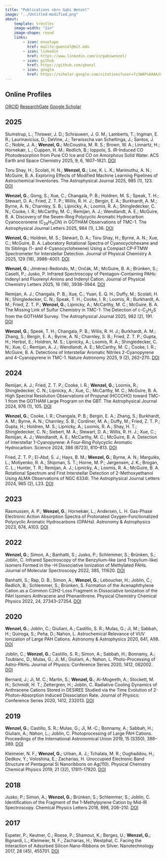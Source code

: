 ```yaml
---
title: "Publications <br> Gabi Wenzel"
image: "../Untitled-modified.png"
about:
    template: trestles
    image-width: "2in"
    image-shape: round
    links:
        - icon: envelope
          href: mailto:gwenzel@mit.edu
        - icon: linkedin
          href: https://www.linkedin.com/in/gabiwenzel/
        - icon: github
          href: https://github.com/gbwnzl
        - icon: google
          href: https://scholar.google.com/citations?user=7z3WAPsAAAAJ&hl=en&oi=ao
---
```


## Online Profiles

<a href="https://orcid.org/0000-0002-0332-2641"><span class="badge rounded-pill bg-primary">ORCID</span></a>
<a href="https://www.researchgate.net/profile/Gabi-Wenzel"><span class="badge rounded-pill bg-primary">ResearchGate</span></a> 
<a href="https://scholar.google.com/citations?user=7z3WAPsAAAAJ&hl=en&oi=ao"><span class="badge rounded-pill bg-primary">Google Scholar</span></a> 

## 2025

Slumstrup, L.; Thrower, J. D.; Schrauwen, J. G. M.; Lamberts, T.; Ingman, E. R.; Laurinavicius, D.; DeVine, J.; Terwisscha van Scheltinga, J.; Santos, J. C.; Noble, J. A.; <b>Wenzel, G.</b>; McCoustra, M. R. S.; Brown, W. A.; Linnartz, H.; Hornekær, L.; Cuppen, H. M.; Redlich, B.; Ioppolo, S. IR-Induced CO Photodesorption from Pure CO Ice and CO on Amorphous Solid Water. ACS Earth and Space Chemistry 2025, 9, 6, 1607–1621. <a href="https://doi.org/10.1021/acsearthspacechem.5c00040"><span class="badge rounded-pill bg-primary">DOI</span></a>

Toru Shay, H.; Scolati, H. N.; <b>Wenzel, G.</b>; Lee, K. L. K.; Marimuthu, A. N.; McGuire, B. A. Exploring Effects of Modified Machine Learning Pipelines of Astrochemical Inventories. The Astrophysical Journal 2025, 985 (1), 123. <a href="https://doi.org/10.3847/1538-4357/adc80b"><span class="badge rounded-pill bg-primary">DOI</span></a>

<b>Wenzel, G.</b>; Gong, S.; Xue, C.; Changala, P. B.; Holdren, M. S.; Speak, T. H.; Stewart, D. A.; Fried, Z. T. P.; Willis, R. H. J.; Bergin, E. A.; Burkhardt, A. M.; Byrne, A. N.; Charnley, S. B.; Lipnicky, A.; Loomis, R. A.; Shingledecker, C. N.; Cooke, I. R.; McCarthy, M. C.; Remijan, A. J.; Wendlandt, A. E.; McGuire, B. A. Discovery of the Seven-Ring Polycyclic Aromatic Hydrocarbon Cyanocoronene (C<sub>24</sub>H<sub>11</sub>CN) in GOTHAM Observations of TMC-1. The Astrophysical Journal Letters 2025, 984 (1), L36. 
<!-- <a href="https://doi.org/10.48550/arXiv.2504.05232"><span class="badge rounded-pill bg-danger">arXiv</span></a> -->
<a href="https://doi.org/10.3847/2041-8213/adc911"><span class="badge rounded-pill bg-primary">DOI</span></a>

<b>Wenzel, G.</b>; Holdren, M. S.; Stewart, D. A.; Toru Shay, H.; Byrne, A. N.; Xue, C.; McGuire, B. A. Laboratory Rotational Spectra of Cyanocyclohexane and Its Siblings (1- and 4-Cyanocyclohexene) Using a Compact CP-FTMW Spectrometer for Interstellar Detection. Journal of Physical Chemistry A 2025, 129 (18), 3986–4001. <a href="https://doi.org/10.1021/acs.jpca.5c00980"><span class="badge rounded-pill bg-primary">DOI</span></a>

<b>Wenzel, G.</b>; Jiménez-Redondo, M.; Ončák, M.; McGuire, B. A.; Brünken, S.; Caselli, P.; Jusko, P. Infrared Spectroscopy of Pentagon-Containing PAHs: Indenyl and Fluorenyl Anions and Indenyl Cation. Journal of Physical Chemistry Letters 2025, 16 (16), 3938–3944. <a href="https://doi.org/10.1021/acs.jpclett.5c00570"><span class="badge rounded-pill bg-primary">DOI</span></a>

Remijan, A. J.; Changala, P. B.; Xue, C.; Yuan, E. Q. H.; Duffy, M.; Scolati, H. N.; Shingledecker, C. N.; Speak, T. H.; Cooke, I. R.; Loomis, R.; Burkhardt, A. M.; Fried, Z. T. P.; <b>Wenzel, G.</b>; Lipnicky, A.; McCarthy, M. C.; McGuire, B. A. The Missing Link of Sulfur Chemistry in TMC-1: The Detection of c-C<sub>3</sub>H<sub>2</sub>S from the GOTHAM Survey. The Astrophysical Journal 2025, 982 (2), 191.
<a href="https://doi.org/10.3847/1538-4357/adb84c"><span class="badge rounded-pill bg-primary">DOI</span></a>

<b>Wenzel, G.</b>; Speak, T. H.; Changala, P. B.; Willis, R. H. J.; Burkhardt, A. M.; Zhang, S.; Bergin, E. A.; Byrne, A. N.; Charnley, S. B.; Fried, Z. T. P.; Gupta, H.; Herbst, E.; Holdren, M. S.; Lipnicky, A.; Loomis, R. A.; Shingledecker, C. N.; Xue, C.; Remijan, A. J.; Wendlandt, A. E.; McCarthy, M. C.; Cooke, I. R.; McGuire, B. A. Detections of Interstellar Aromatic Nitriles 2-Cyanopyrene and 4-Cyanopyrene in TMC-1. Nature Astronomy 2025, 9 (2), 262–270. <a href="https://doi.org/10.1038/s41550-024-02410-9"><span class="badge rounded-pill bg-primary">DOI</span></a>

## 2024

Remijan, A. J.; Fried, Z. T. P.; Cooke, I. R.; <b>Wenzel, G.</b>; Loomis, R.; Shingledecker, C. N.; Lipnicky, A.; Xue, C.; McCarthy, M. C.; McGuire, B. A. High Spectral Resolution Observations of Propynal (HCCCHO) toward TMC-1 from the GOTHAM Large Program on the GBT. The Astrophysical Journal 2024, 976 (1), 105.  <a href="https://doi.org/10.3847/1538-4357/ad856e"><span class="badge rounded-pill bg-primary">DOI</span></a>

<b>Wenzel, G.</b>; Cooke, I. R.; Changala, P. B.; Bergin, E. A.; Zhang, S.; Burkhardt, A. M.; Byrne, A. N.; Charnley, S. B.; Cordiner, M. A.; Duffy, M.; Fried, Z. T. P.; Gupta, H.; Holdren, M. S.; Lipnicky, A.; Loomis, R. A.; Shay, H. T.; Shingledecker, C. N.; Siebert, M. A.; Stewart, D. A.; Willis, R. H. J.; Xue, C.; Remijan, A. J.; Wendlandt, A. E.; McCarthy, M. C.; McGuire, B. A. Detection of Interstellar 1-Cyanopyrene: A Four-Ring Polycyclic Aromatic Hydrocarbon. Science 2024, 386 (6723), 810–813. <a href="https://doi.org/10.1126/science.adq6391"><span class="badge rounded-pill bg-primary">DOI</span></a>

Fried, Z. T. P.; El-Abd, S. J.; Hays, B. M.; <b>Wenzel, G.</b>; Byrne, A. N.; Margulès, L.; Motiyenko, R. A.; Shipman, S. T.; Horne, M. P.; Jørgensen, J. K.; Brogan, C. L.; Hunter, T. R.; Remijan, A. J.; Lipnicky, A.; Loomis, R. A.; McGuire, B. A. Rotational Spectrum and First Interstellar Detection of 2-Methoxyethanol Using ALMA Observations of NGC 6334I. The Astrophysical Journal Letters 2024, 965 (2), L23.  <a href="https://doi.org/10.3847/2041-8213/ad37ff"><span class="badge rounded-pill bg-primary">DOI</span></a>

## 2023

Rasmussen, A. P.; <b>Wenzel, G.</b>; Hornekær, L.; Andersen, L. H. Gas-Phase Electronic Action Absorption Spectra of Protonated Oxygen-Functionalized Polycyclic Aromatic Hydrocarbons (OPAHs). Astronomy & Astrophysics 2023, 674, A103.  <a href="https://doi.org/10.1051/0004-6361/202346003"><span class="badge rounded-pill bg-primary">DOI</span></a>

## 2022

<b>Wenzel, G.</b>; Simon, A.; Banhatti, S.; Jusko, P.; Schlemmer, S.; Brünken, S.; Joblin, C. Infrared Spectroscopy of the Benzylium-like (and Tropylium-like) Isomers Formed in the –H Dissociative Ionization of Methylated PAHs. Journal of Molecular Spectroscopy 2022, 385, 111620.  <a href="https://doi.org/10.1016/j.jms.2022.111620"><span class="badge rounded-pill bg-primary">DOI</span></a>

Banhatti, S.; Rap, D. B.; Simon, A.; <b>Wenzel, G.</b>; Leboucher, H.; Joblin, C.; Redlich, B.; Schlemmer, S.; Brünken, S. Formation of the Acenaphthylene Cation as a Common C2H2-Loss Fragment in Dissociative Ionization of the PAH Isomers Anthracene and Phenanthrene. Physical Chemistry Chemical Physics 2022, 24, 27343–27354.  <a href="https://doi.org/10.1039/D2CP03835H"><span class="badge rounded-pill bg-primary">DOI</span></a>

## 2020

<b>Wenzel, G.</b>; Joblin, C.; Giuliani, A.; Castillo, S. R.; Mulas, G.; Ji, M.; Sabbah, H.; Quiroga, S.; Peña, D.; Nahon, L. Astrochemical Relevance of VUV Ionization of Large PAH Cations. Astronomy & Astrophysics 2020, 641, A98.  <a href="https://doi.org/10.1051/0004-6361/202038139"><span class="badge rounded-pill bg-primary">DOI</span></a>

Joblin, C.; <b>Wenzel, G.</b>; Castillo, S. R.; Simon, A.; Sabbah, H.; Bonnamy, A.; Toublanc, D.; Mulas, G.; Ji, M.; Giuliani, A.; Nahon, L. Photo-Processing of Astro-PAHs. Journal of Physics: Conference Series 2020, 1412, 062002.  <a href="https://doi.org/10.1088/1742-6596/1412/6/062002"><span class="badge rounded-pill bg-primary">DOI</span></a>

Bernard, J.; Ji, M. C.; Martin, S.; <b>Wenzel, G.</b>; Al-Mogeeth, A.; Stockett, M. H.; Schmidt, H. T.; Zettergren, H.; Joblin, C. Radiative Cooling Dynamics of Anthracene Cations Stored in DESIREE Studied via the Time Evolution of 2-Photon-Absorption Induced Dissociation Rate. Journal of Physics: Conference Series 2020, 1412, 232013.  <a href="https://doi.org/10.1088/1742-6596/1412/23/232013"><span class="badge rounded-pill bg-primary">DOI</span></a>

## 2019

<b>Wenzel, G.</b>; Castillo, S. R.; Mulas, G.; Ji, M.-C.; Bonnamy, A.; Sabbah, H.; Giuliani, A.; Nahon, L.; Joblin, C. Photoprocessing of Large PAH Cations. Proceedings of the International Astronomical Union 2019, 15 (S350), 388–389.  <a href="https://doi.org/10.1017/S1743921319007063"><span class="badge rounded-pill bg-primary">DOI</span></a>

Kleimeier, N. F.; <b>Wenzel, G.</b>; Urban, A. J.; Tchalala, M. R.; Oughaddou, H.; Dedkov, Y.; Voloshina, E.; Zacharias, H. Unoccupied Electronic Band Structure of Pentagonal Si Nanoribbons on Ag(110). Physical Chemistry Chemical Physics 2019, 21 (32), 17811–17820. <a href=" https://doi.org/10.1039/C9CP02239B"><span class="badge rounded-pill bg-primary">DOI</span></a>

## 2018

Jusko, P.; Simon, A.; <b>Wenzel, G.</b>; Brünken, S.; Schlemmer, S.; Joblin, C. Identification of the Fragment of the 1-Methylpyrene Cation by Mid-IR Spectroscopy. Chemical Physics Letters 2018, 698, 206–210.  <a href="https://doi.org/10.1016/j.cplett.2018.03.028"><span class="badge rounded-pill bg-primary">DOI</span></a>

## 2017

Espeter, P.; Keutner, C.; Roese, P.; Shamout, K.; Berges, U.; <b>Wenzel, G.</b>; Bignardi, L.; Kleimeier, N. F.; Zacharias, H.; Westphal, C. Facing the Interaction of Adsorbed Silicon Nano-Ribbons on Silver. Nanotechnology 2017, 28 (45), 455701.  <a href="https://doi.org/10.1088/1361-6528/aa9012"><span class="badge rounded-pill bg-primary">DOI</span></a>